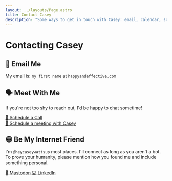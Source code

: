 ```yaml
---
layout: ../layouts/Page.astro
title: Contact Casey
description: "Some ways to get in touch with Casey: email, calendar, social media."
---
```


# Contacting Casey

## 📧 Email Me

My email is: `my first name` at `happyandeffective.com`

## 🗣️ Meet With Me

If you're not too shy to reach out, I'd be happy to chat sometime!

<a class="link text-center" href="https://zcal.co/heycaseywattsup">
  📆 Schedule a Call
</a>

<script type="text/javascript" async src="https://static.zcal.co/embed/v1/embed.js"></script>
<div class="zcal-inline-widget link text-center"><a href="https://zcal.co/heycaseywattsup">📆 Schedule a meeting with Casey</a></div>

## 😄 Be My Internet Friend

I'm `@heycaseywattsup` most places. I'll connect as long as you aren't a bot. To prove your humanity, please mention how you found me and include something personal.

<a class="link text-center" href="https://social.coop/@heycaseywattsup">
  🐘 Mastodon
</a>

<a class="link text-center" href="https://www.twitter.com/heycaseywattsup">
  💻 LinkedIn
</a>
